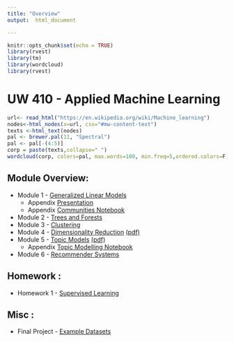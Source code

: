 ```yaml
---
title: "Overview"
output:  html_document

---
```


```r
knitr::opts_chunk$set(echo = TRUE)
library(rvest)
library(tm)
library(wordcloud)
library(rvest)
```

# UW 410 - Applied Machine Learning

```r
url<- read_html("https://en.wikipedia.org/wiki/Machine_learning")
nodes<-html_nodes(x=url, css="#mw-content-text")
texts <-html_text(nodes)
pal <- brewer.pal(11, "Spectral")
pal <- pal[-(4:5)]
corp = paste(texts,collapse=" ")
wordcloud(corp, colors=pal, max.words=100, min.freq=5,ordered.colors=F)
```

## Module Overview:
+ Module 1 - [Generalized Linear Models](https://jdonaldson.github.io/uw-mlearn410/module1/linearModels.html) 
    + Appendix [Presentation](https://jdonaldson.github.io/uw-mlearn410/module1/Presentation1.pdf)
    + Appendix [Communities Notebook](https://jdonaldson.github.io/uw-mlearn410/module1/communities.nb.html)
+ Module 2 - [Trees and Forests](https://jdonaldson.github.io/uw-mlearn410/module2/Trees.html) 
+ Module 3 - [Clustering](https://jdonaldson.github.io/uw-mlearn410/module3/Clustering.html) 
+ Module 4 - [Dimensionality Reduction](https://jdonaldson.github.io/uw-mlearn410/module4/DimensionalityReduction2017-03-29.pptx) [(pdf)](https://jdonaldson.github.io/uw-mlearn410/module4/DimensionalityReduction2017-03-29.pdf) 
+ Module 5 - [Topic Models](https://jdonaldson.github.io/uw-mlearn410/module5/topic_models.pptx) [(pdf)](https://jdonaldson.github.io/uw-mlearn410/module5/topic_models.pdf)
    + Appendix [Topic Modelling Notebook](https://jdonaldson.github.io/uw-mlearn410/module5/topic_modeling.html)
+ Module 6 - [Recommender Systems](https://jdonaldson.github.io/uw-mlearn410/module6/RecSys.html)

## Homework : 
+ Homework 1 - [Supervised Learning](https://jdonaldson.github.io/uw-mlearn410/homework/homework1.nb.html)

## Misc :
+ Final Project - [Example Datasets](https://jdonaldson.github.io/uw-mlearn410/datasets/Datasets.html)